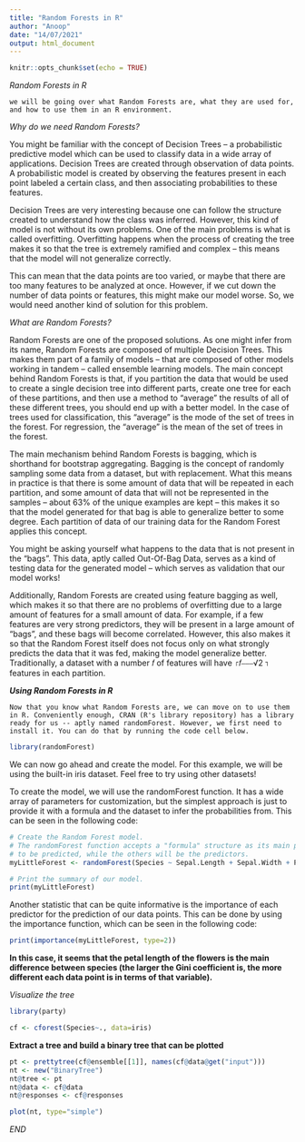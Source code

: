 ---
title: "Random Forests in R"
author: "Anoop"
date: "14/07/2021"
output: html_document
---

```{r setup, include=FALSE}
knitr::opts_chunk$set(echo = TRUE)
```

*Random Forests in R*

```
we will be going over what Random Forests are, what they are used for, and how to use them in an R environment.
```

*Why do we need Random Forests?*

You might be familiar with the concept of Decision Trees -- a probabilistic predictive model which can be used to classify data in a wide array of applications. Decision Trees are created through observation of data points. A probabilistic model is created by observing the features present in each point labeled a certain class, and then associating probabilities to these features.

Decision Trees are very interesting because one can follow the structure created to understand how the class was inferred. However, this kind of model is not without its own problems. One of the main problems is what is called overfitting. Overfitting happens when the process of creating the tree makes it so that the tree is extremely ramified and complex -- this means that the model will not generalize correctly.

This can mean that the data points are too varied, or maybe that there are too many features to be analyzed at once. However, if we cut down the number of data points or features, this might make our model worse. So, we would need another kind of solution for this problem.

*What are Random Forests?*

Random Forests are one of the proposed solutions. As one might infer from its name, Random Forests are composed of multiple Decision Trees. This makes them part of a family of models -- that are composed of other models working in tandem -- called ensemble learning models. The main concept behind Random Forests is that, if you partition the data that would be used to create a single decision tree into different parts, create one tree for each of these partitions, and then use a method to "average" the results of all of these different trees, you should end up with a better model. In the case of trees used for classification, this "average" is the mode of the set of trees in the forest. For regression, the "average" is the mean of the set of trees in the forest.

The main mechanism behind Random Forests is bagging, which is shorthand for bootstrap aggregating. Bagging is the concept of randomly sampling some data from a dataset, but with replacement. What this means in practice is that there is some amount of data that will be repeated in each partition, and some amount of data that will not be represented in the samples -- about 63% of the unique examples are kept -- this makes it so that the model generated for that bag is able to generalize better to some degree. Each partition of data of our training data for the Random Forest applies this concept.

You might be asking yourself what happens to the data that is not present in the "bags". This data, aptly called Out-Of-Bag Data, serves as a kind of testing data for the generated model -- which serves as validation that our model works!

Additionally, Random Forests are created using feature bagging as well, which makes it so that there are no problems of overfitting due to a large amount of features for a small amount of data. For example, if a few features are very strong predictors, they will be present in a large amount of "bags", and these bags will become correlated. However, this also makes it so that the Random Forest itself does not focus only on what strongly predicts the data that it was fed, making the model generalize better. Traditionally, a dataset with a number  𝑓  of features will have  ⌈𝑓⎯⎯⎯√2 ⌉  features in each partition.

***Using Random Forests in R***

```
Now that you know what Random Forests are, we can move on to use them in R. Conveniently enough, CRAN (R's library repository) has a library ready for us -- aptly named randomForest. However, we first need to install it. You can do that by running the code cell below.

```
```{r}
library(randomForest)
```
We can now go ahead and create the model. For this example, we will be using the built-in iris dataset. Feel free to try using other datasets!

To create the model, we will use the randomForest function. It has a wide array of parameters for customization, but the simplest approach is just to provide it with a formula and the dataset to infer the probabilities from. This can be seen in the following code:

```{r}
# Create the Random Forest model.
# The randomForest function accepts a "formula" structure as its main parameter. In this case, "Species" will be the variable
# to be predicted, while the others will be the predictors.
myLittleForest <- randomForest(Species ~ Sepal.Length + Sepal.Width + Petal.Length + Petal.Width, data = iris)

# Print the summary of our model.
print(myLittleForest)
```
Another statistic that can be quite informative is the importance of each predictor for the prediction of our data points. This can be done by using the importance function, which can be seen in the following code:

```{r}
print(importance(myLittleForest, type=2))
```
**In this case, it seems that the petal length of the flowers is the main difference between species (the larger the Gini coefficient is, the more different each data point is in terms of that variable).**

*Visualize the tree*

```{r, warning=FALSE}
library(party)

cf <- cforest(Species~., data=iris)
```

**Extract a tree and build a binary tree that can be plotted**

```{r}
pt <- prettytree(cf@ensemble[[1]], names(cf@data@get("input"))) 
nt <- new("BinaryTree") 
nt@tree <- pt 
nt@data <- cf@data 
nt@responses <- cf@responses 

plot(nt, type="simple")
```

*END*